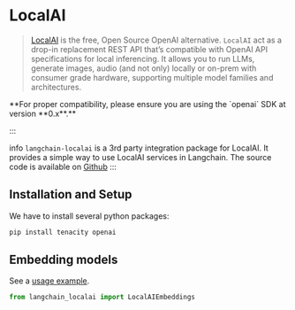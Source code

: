 # LocalAI

>[LocalAI](https://localai.io/) is the free, Open Source OpenAI alternative.
> `LocalAI` act as a drop-in replacement REST API that’s compatible with OpenAI API
> specifications for local inferencing. It allows you to run LLMs, generate images,
> audio (and not only) locally or on-prem with consumer grade hardware,
> supporting multiple model families and architectures.

<Warning>
**For proper compatibility, please ensure you are using the `openai` SDK at version **0.x**.**

:::

</Warning>info
`langchain-localai` is a 3rd party integration package for LocalAI. It provides a simple way to use LocalAI services in Langchain.
The source code is available on [Github](https://github.com/mkhludnev/langchain-localai)
:::

## Installation and Setup

We have to install several python packages:

```bash
pip install tenacity openai
```


## Embedding models

See a [usage example](/oss/integrations/text_embedding/localai).

```python
from langchain_localai import LocalAIEmbeddings
```
